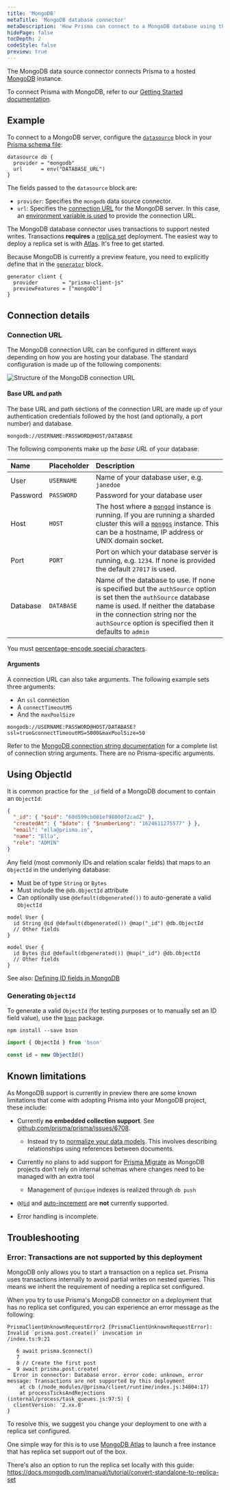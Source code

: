 ```yaml
---
title: 'MongoDB'
metaTitle: 'MongoDB database connector'
metaDescription: 'How Prisma can connect to a MongoDB database using the MongoDB database connector.'
hidePage: false
tocDepth: 2
codeStyle: false
preview: true
---
```


<TopBlock>

The MongoDB data source connector connects Prisma to a hosted [MongoDB](https://www.mongodb.com/) instance.

<Admonition type="info">

To connect Prisma with MongoDB, refer to our [Getting Started documentation](/getting-started/setup-prisma/start-from-scratch/mongodb-typescript-mongodb).

</Admonition>

</TopBlock>

## Example

To connect to a MongoDB server, configure the [`datasource`](/concepts/components/prisma-schema/data-sources) block in your [Prisma schema file](/concepts/components/prisma-schema):

```prisma file=schema.prisma
datasource db {
  provider = "mongodb"
  url      = env("DATABASE_URL")
}
```

The fields passed to the `datasource` block are:

- `provider`: Specifies the `mongodb` data source connector.
- `url`: Specifies the [connection URL](#connection-url) for the MongoDB server. In this case, an [environment variable is used](/guides/development-environment/environment-variables) to provide the connection URL.

<Admonition type="warning">

The MongoDB database connector uses transactions to support nested writes. Transactions **requires** a [replica set](https://docs.mongodb.com/manual/tutorial/deploy-replica-set/) deployment. The easiest way to deploy a replica set is with [Atlas](https://docs.atlas.mongodb.com/getting-started/). It's free to get started.

</Admonition>

Because MongoDB is currently a preview feature, you need to explicitly define that in the [`generator`]() block.

```prisma file=schema.prisma
generator client {
  provider        = "prisma-client-js"
  previewFeatures = ["mongoDb"]
}
```

## Connection details

### Connection URL

The MongoDB connection URL can be configured in different ways depending on how you are hosting your database. The standard configuration is made up of the following components:

![Structure of the MongoDB connection URL](./mongodb.png)

#### Base URL and path

The base URL and path sections of the connection URL are made up of your authentication credentials followed by the host (and optionally, a port number) and database.

```
mongodb://USERNAME:PASSWORD@HOST/DATABASE
```

The following components make up the _base URL_ of your database:

| Name     | Placeholder | Description                                                                                                                                                                                                                                                                                                                                                |
| :------- | :---------- | :--------------------------------------------------------------------------------------------------------------------------------------------------------------------------------------------------------------------------------------------------------------------------------------------------------------------------------------------------------- |
| User     | `USERNAME`  | Name of your database user, e.g. `janedoe`                                                                                                                                                                                                                                                                                                                 |
| Password | `PASSWORD`  | Password for your database user                                                                                                                                                                                                                                                                                                                            |
| Host     | `HOST`      | The host where a [`mongod`](https://docs.mongodb.com/manual/reference/program/mongod/#mongodb-binary-bin.mongod) instance is running. If you are running a sharded cluster this will a [`mongos`](https://docs.mongodb.com/manual/reference/program/mongos/#mongodb-binary-bin.mongos) instance. This can be a hostname, IP address or UNIX domain socket. |
| Port     | `PORT`      | Port on which your database server is running, e.g. `1234`. If none is provided the default `27017` is used.                                                                                                                                                                                                                                               |
| Database | `DATABASE`  | Name of the database to use. If none is specified but the `authSource` option is set then the `authSource` database name is used. If neither the database in the connection string nor the `authSource` option is specified then it defaults to `admin`                                                                                                    |

<Admonition type="info">

You must [percentage-encode special characters](/reference/database-reference/connection-urls#special-characters).

</Admonition>

#### Arguments

A connection URL can also take arguments. The following example sets three arguments:

- An `ssl` connection
- A `connectTimeoutMS`
- And the `maxPoolSize`

```
mongodb://USERNAME:PASSWORD@HOST/DATABASE?ssl=true&connectTimeoutMS=5000&maxPoolSize=50
```

Refer to the [MongoDB connection string documentation](https://docs.mongodb.com/manual/reference/connection-string/#connection-string-options) for a complete list of connection string arguments. There are no Prisma-specific arguments.

## Using <inlinecode>ObjectId</inlinecode>

It is common practice for the `_id` field of a MongoDB document to contain an `ObjectId`:

```json
{
  "_id": { "$oid": "60d599cb001ef98000f2cad2" },
  "createdAt": { "$date": { "$numberLong": "1624611275577" } },
  "email": "ella@prisma.io",
  "name": "Ella",
  "role": "ADMIN"
}
```

Any field (most commonly IDs and relation scalar fields) that maps to an `ObjectId` in the underlying database:

- Must be of type `String` or `Bytes`
- Must include the `@db.ObjectId` attribute
- Can optionally use `@default(dbgenerated())` to auto-generate a valid `ObjectId`

```prisma
model User {
  id String @id @default(dbgenerated()) @map("_id") @db.ObjectId
  // Other fields
}
```

```prisma
model User {
  id Bytes @id @default(dbgenerated()) @map("_id") @db.ObjectId
  // Other fields
}
```

See also: [Defining ID fields in MongoDB](/concepts/components/prisma-schema/data-model#defining-ids-in-mongodb)

### Generating `ObjectId`

To generate a valid `ObjectId` (for testing purposes or to manually set an ID field value), use the [`bson`](https://www.npmjs.com/package/bson) package.

```
npm install --save bson
```

```ts
import { ObjectId } from 'bson'

const id = new ObjectId()
```

## Known limitations

As MongoDB support is currently in preview there are some known limitations that come with adopting Prisma into your MongoDB project, these include:

- Currently **no embedded collection support**. See [github.com/prisma/prisma/issues/6708](https://github.com/prisma/prisma/issues/6708).
  - Instead try to [normalize your data models](https://docs.mongodb.com/manual/core/data-model-design/#normalized-data-models). This involves
    describing relationships using references between documents.
- Currently no plans to add support for [Prisma Migrate](/concepts/components/prisma-migrate) as MongoDB projects don't rely on internal schemas where changes need to be managed with an extra tool 
  - Management of `@unique` indexes is realized through `db push`
- [`@@id`](/reference/api-reference/prisma-schema-reference#id-1) and [auto-increment](/reference/api-reference/prisma-schema-reference#generate-auto-incrementing-integers-as-ids) are **not** currently supported.

- Error handling is incomplete.

## Troubleshooting

### Error: Transactions are not supported by this deployment

MongoDB only allows you to start a transaction on a replica set. Prisma uses transactions internally to avoid partial writes on nested queries. This means we inherit the requirement of needing a replica set configured.

When you try to use Prisma's MongoDB connector on a deployment that has no replica set configured, you can experience an error message as the following:

```
PrismaClientUnknownRequestError2 [PrismaClientUnknownRequestError]:
Invalid `prisma.post.create()` invocation in
/index.ts:9:21

   6 await prisma.$connect()
   7
   8 // Create the first post
→  9 await prisma.post.create(
  Error in connector: Database error. error code: unknown, error message: Transactions are not supported by this deployment
    at cb (/node_modules/@prisma/client/runtime/index.js:34804:17)
    at processTicksAndRejections (internal/process/task_queues.js:97:5) {
  clientVersion: '2.xx.0'
}
```

To resolve this, we suggest you change your deployment to one with a replica set configured.

One simple way for this is to use [MongoDB Atlas](https://www.mongodb.com/cloud/atlas) to launch a free instance that has replica set support out of the box.

There's also an option to run the replica set locally with this guide: https://docs.mongodb.com/manual/tutorial/convert-standalone-to-replica-set
